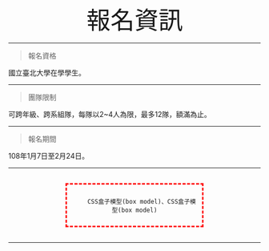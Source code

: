 <br>
<center><font size="10" >報名資訊 </font></p></center>
___

> 報名資格

  國立臺北大學在學學生。
  
___

> 團隊限制

  可跨年級、跨系組隊，每隊以2~4人為限，最多12隊，額滿為止。 

___
> 報名期間

  108年1月7日至2月24日。 

___


<center>
  <div style="width:250px;padding:10px;border:3px red dashed;margin:30px;">
        CSS盒子模型(box model)、CSS盒子模型(box model)
  </div>
</center>
___    
    
  
